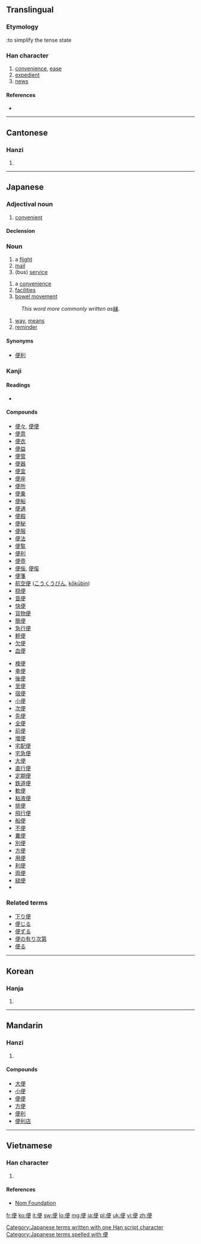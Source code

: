 {{also|使}}
==Translingual==
{{stroke order|type=bw|strokes=9}}

===Etymology===
{{Han compound|人|更|alt1=亻|ls=ic}}:to simplify the tense state

===Han character===
{{Han char|rn=9|rad=人|as=07|sn=9|four=2124<sub>6</sub>|canj=人一中大 (OMLK)|ids=⿰[[亻]][[更]]}}

# [[convenience]], [[ease]]
# [[expedient]]
# [[news]]

====References====
* {{Han ref|kx=0103.320|dkj=00659|dj=0219.100|hdz=10157.030|uh=4FBF|ud=20415|bh=AB4B|bd=43851}}

----

==Cantonese==

===Hanzi===
{{yue-hanzi|jyut=[[bin6]], [[pin4]]|y=bin6, pin4}}

# {{defn|lang=yue|sort=人07}}

----

==Japanese==

===Adjectival noun===
{{ja-adj|k|decl=na|hira=べん|rom=ben|hidx=へん'}}

# [[convenient]]

====Declension====
{{ja-na|便|べん|ben}}

===Noun===
{{ja-noun|k|hira=びん|rom=bin}}

# a [[flight]]
# [[mail]]
# (bus) [[service]]

{{ja-noun|k|hira=べん|rom=ben}}
# a [[convenience]]
# [[facilities]]
# [[bowel movement]]

{{ja-noun|k|hira=よすが|rom=yosuga}}
: ''This word more commonly written as ''[[縁]].
# [[way]], [[means]]
# [[reminder]]

====Synonyms====
* [[便利]]

===Kanji===
{{ja-kanji|grade=4|rs=人07}}

====Readings====
* {{ja-readings|on=[[べん]] ([[ben]]), [[びん]] ([[bin]])|kun=[[たより]] ([[便り]], [[tayori]]), [[すなわち]] ([[sunawachi]])}}

====Compounds====
{{top2}}
* [[便々]], [[便便]]
* [[便意]]
* [[便衣]]
* [[便益]]
* [[便管]]
* [[便器]]
* [[便宜]]
* [[便座]]
* [[便所]]
* [[便乗]]
* [[便船]]
* [[便通]]
* [[便殿]]
* [[便秘]]
* [[便服]]
* [[便法]]
* [[便覧]]
* [[便利]]
* [[便壺]]
* [[便佞]], [[便侫]]
* [[便箋]]
* [[航空便]] ([[こうくうびん]], [[kōkūbin]])
* [[穏便]]
* [[音便]]
* [[快便]]
* [[貨物便]]
* [[簡便]]
* [[急行便]]
* [[軽便]]
* [[欠便]]
* [[血便]]
{{mid2}}
* [[検便]]
* [[幸便]]
* [[後便]]
* [[至便]]
* [[宿便]]
* [[小便]]
* [[次便]]
* [[先便]]
* [[全便]]
* [[前便]]
* [[増便]]
* [[宅配便]]
* [[宅急便]]
* [[大便]]
* [[直行便]]
* [[定期便]]
* [[鉄道便]]
* [[軟便]]
* [[粘液便]]
* [[排便]]
* [[飛行便]]
* [[船便]]
* [[不便]]
* [[糞便]]
* [[別便]]
* [[方便]]
* [[用便]]
* [[利便]]
* [[両便]]
* [[緑便]]
* {{term|郵便||postal service|tr=ゆうびん, yūbin|lang=ja}}
{{bottom}}

===Related terms===
* [[下り便]]
* [[便じる]]
* [[便ずる]]
* [[便の有り次第]]
* [[便る]]

[[Category:Japanese terms written with one Han script character]]
[[Category:Japanese terms spelled with 便]]
----

==Korean==

===Hanja===
{{ko-hanja|hangeul=[[편]], [[변]]|rv=pyeon, byeon|mr=p'yŏn, pyŏn}}

# {{defn|lang=ko|sort=人07}}

----

==Mandarin==

===Hanzi===
{{cmn-hanzi|pin=[[biàn]] ([[bian4]])|wg=pien<sup>4</sup>}}

# {{defn|lang=cmn|sort=人07}}

====Compounds====
* [[大便]]
* [[小便]]
* [[便便]]
* [[方便]]
* [[便利]]
* [[便利店]]

----

==Vietnamese==

===Han character===
{{vi-hantu|[[tiện]], [[biền]]|rs=人07}}

# {{defn|lang=vi|sort=人07}}

====References====
*[http://nomfoundation.org/common/nom_details.php?codepoint=4fbf Nom Foundation]

[[fr:便]]
[[ko:便]]
[[it:便]]
[[sw:便]]
[[lo:便]]
[[mg:便]]
[[ja:便]]
[[pl:便]]
[[uk:便]]
[[vi:便]]
[[zh:便]]